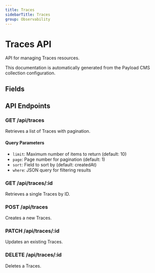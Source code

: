 ```yaml
---
title: Traces
sidebarTitle: Traces
group: Observability
---
```



# Traces API

API for managing Traces resources.

<Callout type="info">
  This documentation is automatically generated from the Payload CMS collection configuration.
</Callout>


## Fields

<TSDoc code="interface Traces {
  name?: string;
}" />




## API Endpoints

### GET /api/traces
Retrieves a list of Traces with pagination.

#### Query Parameters
- `limit`: Maximum number of items to return (default: 10)
- `page`: Page number for pagination (default: 1)
- `sort`: Field to sort by (default: createdAt)
- `where`: JSON query for filtering results

### GET /api/traces/:id
Retrieves a single Traces by ID.

### POST /api/traces
Creates a new Traces.

### PATCH /api/traces/:id
Updates an existing Traces.

### DELETE /api/traces/:id
Deletes a Traces.

